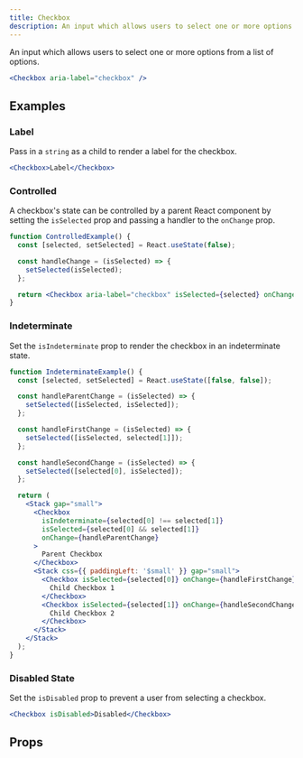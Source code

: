 ```yaml
---
title: Checkbox
description: An input which allows users to select one or more options from a list of options.
---
```


An input which allows users to select one or more options from a list of options.

```jsx live
<Checkbox aria-label="checkbox" />
```

## Examples

### Label

Pass in a `string` as a child to render a label for the checkbox.

```jsx live
<Checkbox>Label</Checkbox>
```

### Controlled

A checkbox's state can be controlled by a parent React component by setting the `isSelected` prop
and passing a handler to the `onChange` prop.

```jsx live
function ControlledExample() {
  const [selected, setSelected] = React.useState(false);

  const handleChange = (isSelected) => {
    setSelected(isSelected);
  };

  return <Checkbox aria-label="checkbox" isSelected={selected} onChange={handleChange} />;
}
```

### Indeterminate

Set the `isIndeterminate` prop to render the checkbox in an indeterminate state.

```jsx live
function IndeterminateExample() {
  const [selected, setSelected] = React.useState([false, false]);

  const handleParentChange = (isSelected) => {
    setSelected([isSelected, isSelected]);
  };

  const handleFirstChange = (isSelected) => {
    setSelected([isSelected, selected[1]]);
  };

  const handleSecondChange = (isSelected) => {
    setSelected([selected[0], isSelected]);
  };

  return (
    <Stack gap="small">
      <Checkbox
        isIndeterminate={selected[0] !== selected[1]}
        isSelected={selected[0] && selected[1]}
        onChange={handleParentChange}
      >
        Parent Checkbox
      </Checkbox>
      <Stack css={{ paddingLeft: '$small' }} gap="small">
        <Checkbox isSelected={selected[0]} onChange={handleFirstChange}>
          Child Checkbox 1
        </Checkbox>
        <Checkbox isSelected={selected[1]} onChange={handleSecondChange}>
          Child Checkbox 2
        </Checkbox>
      </Stack>
    </Stack>
  );
}
```

### Disabled State

Set the `isDisabled` prop to prevent a user from selecting a checkbox.

```jsx live
<Checkbox isDisabled>Disabled</Checkbox>
```

## Props

<PropsTable component="Checkbox" />
